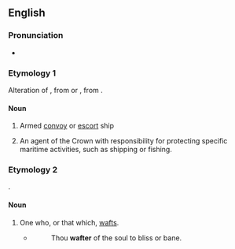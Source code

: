 ==English==

===Pronunciation===
* {{IPA|en|/ˈwɒftə(ɹ)/}}

===Etymology 1===
Alteration of {{inh|en|enm|waughter}}, from {{der|en|dum|-}} or {{der|en|gml|wachter||a guard}}, from {{m|dum|wachten||to guard}}.

====Noun====
{{en-noun}}

# {{lb|en|obsolete}} Armed [[convoy]] or [[escort]] ship
# {{lb|en|obsolete}} An agent of the Crown with responsibility for protecting specific maritime activities, such as shipping or fishing.

===Etymology 2===
{{suffix|en|waft|er}}.

====Noun====
{{en-noun}}

# One who, or that which, [[waft]]s.
#* {{RQ:BFCT|The Mad Lover|4|1}}
#*: Thou '''wafter''' of the soul to bliss or bane.